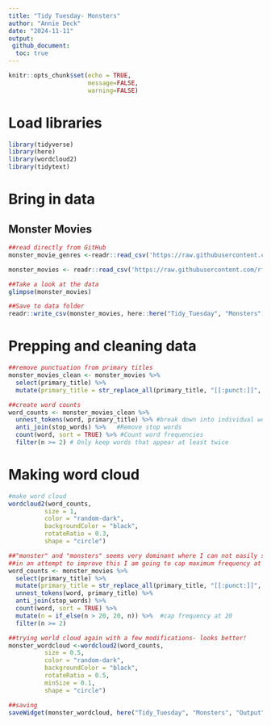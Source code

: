 ```yaml
---
title: "Tidy Tuesday- Monsters"
author: "Annie Deck"
date: "2024-11-11"
output: 
 github_document:
  toc: true
---
```


```r
knitr::opts_chunk$set(echo = TRUE,
                      message=FALSE,
                      warning=FALSE)
```

# Load libraries
```r
library(tidyverse)
library(here)
library(wordcloud2)
library(tidytext)
```

# Bring in data
## Monster Movies 
```r
##read directly from GitHub
monster_movie_genres <-readr::read_csv('https://raw.githubusercontent.com/rfordatascience/tidytuesday/master/data/2024/2024-10-29/monster_movie_genres.csv')

monster_movies <- readr::read_csv('https://raw.githubusercontent.com/rfordatascience/tidytuesday/master/data/2024/2024-10-29/monster_movies.csv')

##Take a look at the data
glimpse(monster_movies)

##Save to data folder 
readr::write_csv(monster_movies, here::here("Tidy_Tuesday", "Monsters", "Data", "monster_movies.csv"))

```

# Prepping and cleaning data
```r
##remove punctuation from primary titles
monster_movies_clean <- monster_movies %>%
  select(primary_title) %>%
  mutate(primary_title = str_replace_all(primary_title, "[[:punct:]]", " "))

##create word counts
word_counts <- monster_movies_clean %>%
  unnest_tokens(word, primary_title) %>% #break down into individual words
  anti_join(stop_words) %>%   #Remove stop words
  count(word, sort = TRUE) %>% #Count word frequencies
  filter(n >= 2) # Only keep words that appear at least twice

```
# Making word cloud 
```r
#make word cloud
wordcloud2(word_counts,
          size = 1,
          color = "random-dark",
          backgroundColor = "black",
          rotateRatio = 0.3,
          shape = "circle")

##"monster" and "monsters" seems very dominant where I can not easily see the other words
##in an attempt to improve this I am going to cap maximum frequency at 20 
word_counts <- monster_movies %>%
  select(primary_title) %>%
  mutate(primary_title = str_replace_all(primary_title, "[[:punct:]]", " ")) %>%
  unnest_tokens(word, primary_title) %>%
  anti_join(stop_words) %>%
  count(word, sort = TRUE) %>%
  mutate(n = if_else(n > 20, 20, n)) %>%  #cap frequency at 20
  filter(n >= 2)

##trying world cloud again with a few modifications- looks better!
monster_wordcloud <-wordcloud2(word_counts,
          size = 0.5,
          color = "random-dark",
          backgroundColor = "black",
          rotateRatio = 0.5,
          minSize = 0.1,
          shape = "circle")

##saving
saveWidget(monster_wordcloud, here("Tidy_Tuesday", "Monsters", "Output", "monster_wordcloud.html"))

```

